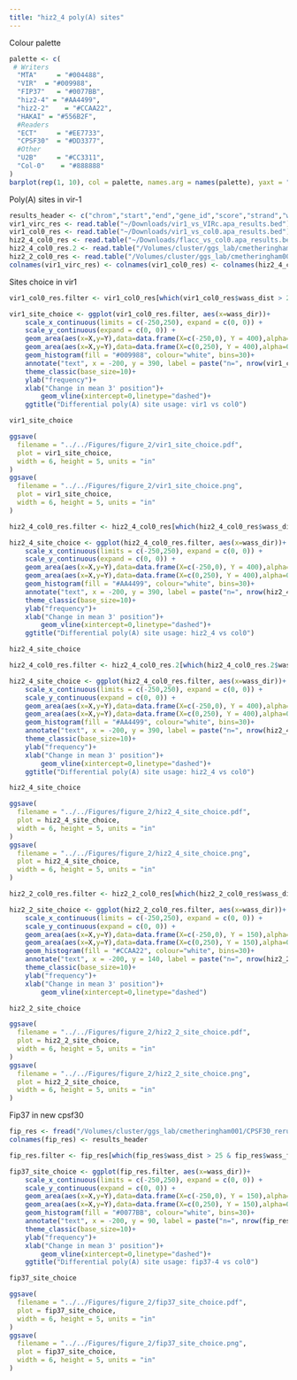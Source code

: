 ```yaml
---
title: "hiz2_4 poly(A) sites"
---
```

Colour palette
```r
palette <- c(
 # Writers
  "MTA"     = "#004488",
  "VIR"  = "#009988",
  "FIP37"   = "#0077BB",
  "hiz2-4" = "#AA4499",
  "hiz2-2"    = "#CCAA22",
  "HAKAI" = "#556B2F",
  #Readers
  "ECT"     = "#EE7733",
  "CPSF30"  = "#DD3377",
  #Other
  "U2B"     = "#CC3311",
  "Col-0"    = "#888888"
)
barplot(rep(1, 10), col = palette, names.arg = names(palette), yaxt = "n")
```
Poly(A) sites in vir-1
```r
results_header <- c("chrom","start","end","gene_id","score","strand","wass_dist","wass_dir","wass_pval","wass_fdr","nreads_cntrl","nreads_treat")
vir1_virc_res <- read.table("~/Downloads/vir1_vs_VIRc.apa_results.bed")
vir1_col0_res <- read.table("~/Downloads/vir1_vs_col0.apa_results.bed")
hiz2_4_col0_res <- read.table("~/Downloads/flacc_vs_col0.apa_results.bed")
hiz2_4_col0_res.2 <- read.table("/Volumes/cluster/ggs_lab/cmetheringham001/SIKFLACC/sikflacc_nanopore/data/apa_results/flacc_OX_vs_col0.apa_results.bed")
hiz2_2_col0_res <- read.table("/Volumes/cluster/ggs_lab/cmetheringham001/SIKFLACC/sikflacc_nanopore/data/apa_results/flacc_mutant_vs_col0.apa_results.bed")
colnames(vir1_virc_res) <- colnames(vir1_col0_res) <- colnames(hiz2_4_col0_res) <- colnames(hiz2_4_col0_res.2) <- colnames(hiz2_2_col0_res) <- results_header
```
Sites choice in vir1
```r
vir1_col0_res.filter <- vir1_col0_res[which(vir1_col0_res$wass_dist > 25 & vir1_col0_res$wass_fdr < 0.05),]

vir1_site_choice <- ggplot(vir1_col0_res.filter, aes(x=wass_dir))+
    scale_x_continuous(limits = c(-250,250), expand = c(0, 0)) +
    scale_y_continuous(expand = c(0, 0)) +
    geom_area(aes(x=X,y=Y),data=data.frame(X=c(-250,0), Y = 400),alpha=0.3,fill="darkorange")+
    geom_area(aes(x=X,y=Y),data=data.frame(X=c(0,250), Y = 400),alpha=0.3,fill="darkgreen")+
    geom_histogram(fill = "#009988", colour="white", bins=30)+
    annotate("text", x = -200, y = 390, label = paste("n=", nrow(vir1_col0_res.filter)), hjust = 1, size = 3) +
    theme_classic(base_size=10)+
    ylab("frequency")+
    xlab("Change in mean 3' position")+
        geom_vline(xintercept=0,linetype="dashed")+
    ggtitle("Differential poly(A) site usage: vir1 vs col0")

vir1_site_choice
```
```r
ggsave(
  filename = "../../Figures/figure_2/vir1_site_choice.pdf",
  plot = vir1_site_choice,
  width = 6, height = 5, units = "in" 
)
ggsave(
  filename = "../../Figures/figure_2/vir1_site_choice.png",
  plot = vir1_site_choice,
  width = 6, height = 5, units = "in" 
)
```

```r
hiz2_4_col0_res.filter <- hiz2_4_col0_res[which(hiz2_4_col0_res$wass_dist > 25 & hiz2_4_col0_res$wass_fdr < 0.05),]

hiz2_4_site_choice <- ggplot(hiz2_4_col0_res.filter, aes(x=wass_dir))+
    scale_x_continuous(limits = c(-250,250), expand = c(0, 0)) +
    scale_y_continuous(expand = c(0, 0)) +
    geom_area(aes(x=X,y=Y),data=data.frame(X=c(-250,0), Y = 400),alpha=0.3,fill="darkorange")+
    geom_area(aes(x=X,y=Y),data=data.frame(X=c(0,250), Y = 400),alpha=0.3,fill="darkgreen")+
    geom_histogram(fill = "#AA4499", colour="white", bins=30)+
    annotate("text", x = -200, y = 390, label = paste("n=", nrow(hiz2_4_col0_res.filter)), hjust = 1, size = 3) +
    theme_classic(base_size=10)+
    ylab("frequency")+
    xlab("Change in mean 3' position")+
        geom_vline(xintercept=0,linetype="dashed")+
    ggtitle("Differential poly(A) site usage: hiz2_4 vs col0")

hiz2_4_site_choice
```
```r
hiz2_4_col0_res.filter <- hiz2_4_col0_res.2[which(hiz2_4_col0_res.2$wass_dist > 25 & hiz2_4_col0_res.2$wass_fdr < 0.05),]

hiz2_4_site_choice <- ggplot(hiz2_4_col0_res.filter, aes(x=wass_dir))+
    scale_x_continuous(limits = c(-250,250), expand = c(0, 0)) +
    scale_y_continuous(expand = c(0, 0)) +
    geom_area(aes(x=X,y=Y),data=data.frame(X=c(-250,0), Y = 400),alpha=0.3,fill="darkorange")+
    geom_area(aes(x=X,y=Y),data=data.frame(X=c(0,250), Y = 400),alpha=0.3,fill="darkgreen")+
    geom_histogram(fill = "#AA4499", colour="white", bins=30)+
    annotate("text", x = -200, y = 390, label = paste("n=", nrow(hiz2_4_col0_res.filter)), hjust = 1, size = 3) +
    theme_classic(base_size=10)+
    ylab("frequency")+
    xlab("Change in mean 3' position")+
        geom_vline(xintercept=0,linetype="dashed")+
    ggtitle("Differential poly(A) site usage: hiz2_4 vs col0")

hiz2_4_site_choice
```
```r
ggsave(
  filename = "../../Figures/figure_2/hiz2_4_site_choice.pdf",
  plot = hiz2_4_site_choice,
  width = 6, height = 5, units = "in" 
)
ggsave(
  filename = "../../Figures/figure_2/hiz2_4_site_choice.png",
  plot = hiz2_4_site_choice,
  width = 6, height = 5, units = "in" 
)
```
```r
hiz2_2_col0_res.filter <- hiz2_2_col0_res[which(hiz2_2_col0_res$wass_dist > 25 & hiz2_2_col0_res$wass_fdr < 0.05),]

hiz2_2_site_choice <- ggplot(hiz2_2_col0_res.filter, aes(x=wass_dir))+
    scale_x_continuous(limits = c(-250,250), expand = c(0, 0)) +
    scale_y_continuous(expand = c(0, 0)) +
    geom_area(aes(x=X,y=Y),data=data.frame(X=c(-250,0), Y = 150),alpha=0.3,fill="darkorange")+
    geom_area(aes(x=X,y=Y),data=data.frame(X=c(0,250), Y = 150),alpha=0.3,fill="darkgreen")+
    geom_histogram(fill = "#CCAA22", colour="white", bins=30)+
    annotate("text", x = -200, y = 140, label = paste("n=", nrow(hiz2_2_col0_res.filter)), hjust = 1, size = 3) +
    theme_classic(base_size=10)+
    ylab("frequency")+
    xlab("Change in mean 3' position")+
        geom_vline(xintercept=0,linetype="dashed")

hiz2_2_site_choice
```
```r
ggsave(
  filename = "../../Figures/figure_2/hiz2_2_site_choice.pdf",
  plot = hiz2_2_site_choice,
  width = 6, height = 5, units = "in" 
)
ggsave(
  filename = "../../Figures/figure_2/hiz2_2_site_choice.png",
  plot = hiz2_2_site_choice,
  width = 6, height = 5, units = "in" 
)
```
Fip37 in new cpsf30
```r
fip_res <- fread("/Volumes/cluster/ggs_lab/cmetheringham001/CPSF30_rerun/data/apa_results/fip37_vs_col0.apa_results.bed")
colnames(fip_res) <- results_header

fip_res.filter <- fip_res[which(fip_res$wass_dist > 25 & fip_res$wass_fdr < 0.05),]

fip37_site_choice <- ggplot(fip_res.filter, aes(x=wass_dir))+
    scale_x_continuous(limits = c(-250,250), expand = c(0, 0)) +
    scale_y_continuous(expand = c(0, 0)) +
    geom_area(aes(x=X,y=Y),data=data.frame(X=c(-250,0), Y = 150),alpha=0.3,fill="darkorange")+
    geom_area(aes(x=X,y=Y),data=data.frame(X=c(0,250), Y = 150),alpha=0.3,fill="darkgreen")+
    geom_histogram(fill = "#0077BB", colour="white", bins=30)+
    annotate("text", x = -200, y = 90, label = paste("n=", nrow(fip_res.filter)), hjust = 1, size = 3) +
    theme_classic(base_size=10)+
    ylab("frequency")+
    xlab("Change in mean 3' position")+
        geom_vline(xintercept=0,linetype="dashed")+
    ggtitle("Differential poly(A) site usage: fip37-4 vs col0")

fip37_site_choice
```
```r
ggsave(
  filename = "../../Figures/figure_2/fip37_site_choice.pdf",
  plot = fip37_site_choice,
  width = 6, height = 5, units = "in" 
)
ggsave(
  filename = "../../Figures/figure_2/fip37_site_choice.png",
  plot = fip37_site_choice,
  width = 6, height = 5, units = "in" 
)
```
